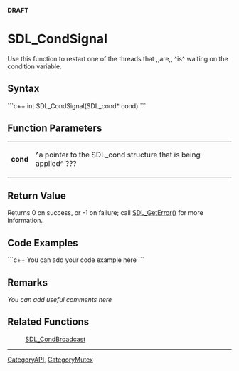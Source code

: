 <!-- pragma section-numbers off -->
<!-- pragma disable-camelcase -->
'''DRAFT'''

= SDL_CondSignal =
Use this function to restart one of the threads that ,,are,, ^is^ waiting on the condition variable.


== Syntax ==
```c++
int SDL_CondSignal(SDL_cond* cond)
```

== Function Parameters ==
{|
|'''cond'''
|^a pointer to the SDL_cond structure that is being applied^ ???
|}

== Return Value ==
Returns 0 on success, or -1 on failure; call [[SDL_GetError]]() for more information.

== Code Examples ==
```c++
You can add your code example here
```

== Remarks ==
''You can add useful comments here''

== Related Functions ==
:[[SDL_CondBroadcast]]

----
[[CategoryAPI]], [[CategoryMutex]]
